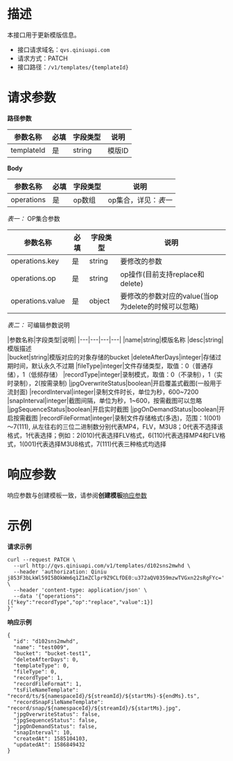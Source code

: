 # **描述**
本接口用于更新模版信息。

* 接口请求域名：`qvs.qiniuapi.com`
* 请求方式：PATCH
* 接口路径：`/v1/templates/{templateId}`

# **请求参数**
**路径参数**

|参数名称|必填|字段类型|说明|
|---|---|---|---|
|templateId|是|string|模版ID|

**Body**

|参数名称|必填|字段类型|说明|
|---|---|---|---|
|operations|是|op数组|op集合，详见：*表一*

*表一：* OP集合参数

|参数名称|必填|字段类型|说明|
|---|---|---|---|
|operations.key|是|string|要修改的参数
|operations.op|是|string|op操作(目前支持replace和delete)
|operations.value|是|object|要修改的参数对应的value(当op为delete的时候可以忽略)

*表二：* 可编辑参数说明

|参数名称|字段类型|说明|
|---|---|---|---|
|name|string|模版名称
|desc|string|模版描述	
|bucket|string|模版对应的对象存储的bucket
|deleteAfterDays|integer|存储过期时间，默认永久不过期
|fileType|integer|文件存储类型，取值：0（普通存储），1（低频存储）
|recordType|integer|录制模式，取值：0（不录制），1（实时录制），2(按需录制)
|jpgOverwriteStatus|boolean|开启覆盖式截图(一般用于流封面)
|recordInterval|integer|录制文件时长，单位为秒，600~7200
|snapInterval|integer|截图间隔，单位为秒，1~600，按需截图可以忽略
|jpgSequenceStatus|boolean|开启实时截图
|jpgOnDemandStatus|boolean|开启按需截图
|recordFileFormat|integer|录制文件存储格式(多选)，范围：1(001)～7(111), 从左往右的三位二进制数分别代表MP4，FLV，M3U8；0代表不选择该格式，1代表选择；例如：2(010)代表选择FLV格式，6(110)代表选择MP4和FLV格式，1(001)代表选择M3U8格式，7(111)代表三种格式均选择

# **响应参数**
响应参数与创建模板一致，请参阅**创建模板**[响应参数](https://developer.qiniu.io/qvs/api/6721/create-template#3)
# **示例**

**请求示例**

```
curl --request PATCH \
  --url http://qvs.qiniuapi.com/v1/templates/d102sns2mwhd \
  --header 'authorization: Qiniu j853F3bLkWl59I5BOkWm6q1Z1mZClpr9Z9CLfDE0:u372aQV0359mzwTVGxn22sRgFYc=' \
  --header 'content-type: application/json' \
  --data '{"operations":[{"key":"recordType","op":"replace","value":1}]
}'
```

**响应示例**

```
{
  "id": "d102sns2mwhd",
  "name": "test009",
  "bucket": "bucket-test1",
  "deleteAfterDays": 0,
  "templateType": 0,
  "fileType": 0,
  "recordType": 1,
  "recordFileFormat": 1,
  "tsFileNameTemplate": "record/ts/${namespaceId}/${streamId}/${startMs}-${endMs}.ts",
  "recordSnapFileNameTemplate": "record/snap/${namespaceId}/${streamId}/${startMs}.jpg",
  "jpgOverwriteStatus": false,
  "jpgSequenceStatus": false,
  "jpgOnDemandStatus": false,
  "snapInterval": 10,
  "createdAt": 1585104103,
  "updatedAt": 1586849432
}
```